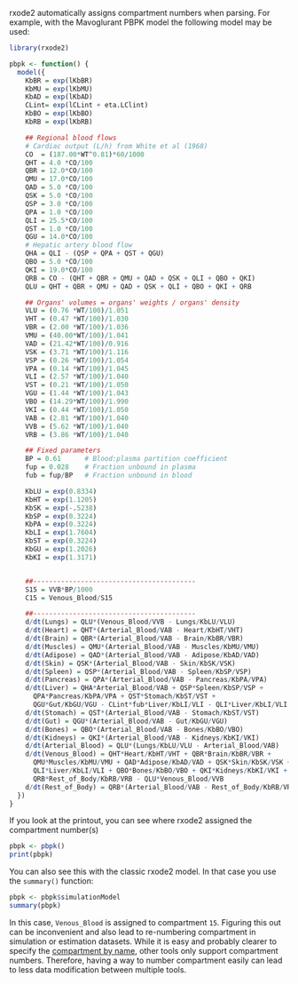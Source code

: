rxode2 automatically assigns compartment numbers when parsing. For
example, with the Mavoglurant PBPK model the following model may be
used:

```r
library(rxode2)

pbpk <- function() {
  model({
    KbBR = exp(lKbBR)
    KbMU = exp(lKbMU)
    KbAD = exp(lKbAD)
    CLint= exp(lCLint + eta.LClint)
    KbBO = exp(lKbBO)
    KbRB = exp(lKbRB)

    ## Regional blood flows
    # Cardiac output (L/h) from White et al (1968)
    CO  = (187.00*WT^0.81)*60/1000 
    QHT = 4.0 *CO/100
    QBR = 12.0*CO/100
    QMU = 17.0*CO/100
    QAD = 5.0 *CO/100
    QSK = 5.0 *CO/100
    QSP = 3.0 *CO/100
    QPA = 1.0 *CO/100
    QLI = 25.5*CO/100
    QST = 1.0 *CO/100
    QGU = 14.0*CO/100
    # Hepatic artery blood flow
    QHA = QLI - (QSP + QPA + QST + QGU) 
    QBO = 5.0 *CO/100
    QKI = 19.0*CO/100
    QRB = CO - (QHT + QBR + QMU + QAD + QSK + QLI + QBO + QKI)
    QLU = QHT + QBR + QMU + QAD + QSK + QLI + QBO + QKI + QRB

    ## Organs' volumes = organs' weights / organs' density
    VLU = (0.76 *WT/100)/1.051
    VHT = (0.47 *WT/100)/1.030
    VBR = (2.00 *WT/100)/1.036
    VMU = (40.00*WT/100)/1.041
    VAD = (21.42*WT/100)/0.916
    VSK = (3.71 *WT/100)/1.116
    VSP = (0.26 *WT/100)/1.054
    VPA = (0.14 *WT/100)/1.045
    VLI = (2.57 *WT/100)/1.040
    VST = (0.21 *WT/100)/1.050
    VGU = (1.44 *WT/100)/1.043
    VBO = (14.29*WT/100)/1.990
    VKI = (0.44 *WT/100)/1.050
    VAB = (2.81 *WT/100)/1.040
    VVB = (5.62 *WT/100)/1.040
    VRB = (3.86 *WT/100)/1.040

    ## Fixed parameters
    BP = 0.61      # Blood:plasma partition coefficient
    fup = 0.028    # Fraction unbound in plasma
    fub = fup/BP   # Fraction unbound in blood

    KbLU = exp(0.8334)
    KbHT = exp(1.1205)
    KbSK = exp(-.5238)
    KbSP = exp(0.3224)
    KbPA = exp(0.3224)
    KbLI = exp(1.7604)
    KbST = exp(0.3224)
    KbGU = exp(1.2026)
    KbKI = exp(1.3171)


    ##-----------------------------------------
    S15 = VVB*BP/1000
    C15 = Venous_Blood/S15

    ##-----------------------------------------
    d/dt(Lungs) = QLU*(Venous_Blood/VVB - Lungs/KbLU/VLU)
    d/dt(Heart) = QHT*(Arterial_Blood/VAB - Heart/KbHT/VHT)
    d/dt(Brain) = QBR*(Arterial_Blood/VAB - Brain/KbBR/VBR)
    d/dt(Muscles) = QMU*(Arterial_Blood/VAB - Muscles/KbMU/VMU)
    d/dt(Adipose) = QAD*(Arterial_Blood/VAB - Adipose/KbAD/VAD)
    d/dt(Skin) = QSK*(Arterial_Blood/VAB - Skin/KbSK/VSK)
    d/dt(Spleen) = QSP*(Arterial_Blood/VAB - Spleen/KbSP/VSP)
    d/dt(Pancreas) = QPA*(Arterial_Blood/VAB - Pancreas/KbPA/VPA)
    d/dt(Liver) = QHA*Arterial_Blood/VAB + QSP*Spleen/KbSP/VSP +
      QPA*Pancreas/KbPA/VPA + QST*Stomach/KbST/VST +
      QGU*Gut/KbGU/VGU - CLint*fub*Liver/KbLI/VLI - QLI*Liver/KbLI/VLI
    d/dt(Stomach) = QST*(Arterial_Blood/VAB - Stomach/KbST/VST)
    d/dt(Gut) = QGU*(Arterial_Blood/VAB - Gut/KbGU/VGU)
    d/dt(Bones) = QBO*(Arterial_Blood/VAB - Bones/KbBO/VBO)
    d/dt(Kidneys) = QKI*(Arterial_Blood/VAB - Kidneys/KbKI/VKI)
    d/dt(Arterial_Blood) = QLU*(Lungs/KbLU/VLU - Arterial_Blood/VAB)
    d/dt(Venous_Blood) = QHT*Heart/KbHT/VHT + QBR*Brain/KbBR/VBR +
      QMU*Muscles/KbMU/VMU + QAD*Adipose/KbAD/VAD + QSK*Skin/KbSK/VSK +
      QLI*Liver/KbLI/VLI + QBO*Bones/KbBO/VBO + QKI*Kidneys/KbKI/VKI +
      QRB*Rest_of_Body/KbRB/VRB - QLU*Venous_Blood/VVB
    d/dt(Rest_of_Body) = QRB*(Arterial_Blood/VAB - Rest_of_Body/KbRB/VRB)
  })
}
```

If you look at the printout, you can see where rxode2 assigned the compartment number(s)

```r
pbpk <- pbpk()
print(pbpk)
```

You can also see this with the classic rxode2 model. In that case you
use the `summary()` function:

```r
pbpk <- pbpk$simulationModel
summary(pbpk)
```

In this case, `Venous_Blood` is assigned to compartment `15`.
Figuring this out can be inconvenient and also lead to re-numbering
compartment in simulation or estimation datasets. While it is easy and
probably clearer to specify the [compartment by
name](rxode2-events.html), other tools only support compartment
numbers.  Therefore, having a way to number compartment easily can
lead to less data modification between multiple tools.
